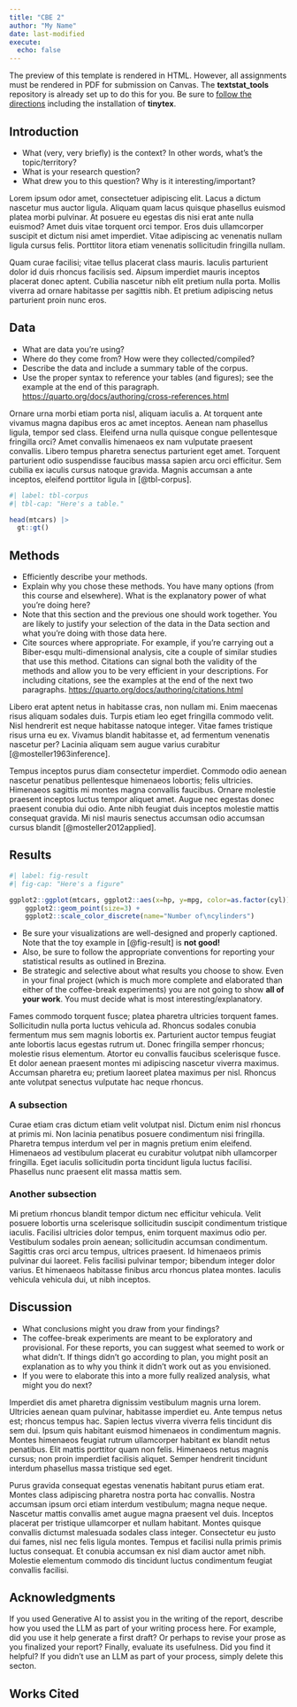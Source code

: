 ```yaml
---
title: "CBE 2"
author: "My Name"
date: last-modified
execute:
  echo: false
---
```


::: callout-note
The preview of this template is rendered in HTML. However, all assignments must be rendered in PDF for submission on Canvas. The **textstat_tools** repository is already set up to do this for you. Be sure to [follow the directions](https://quarto.org/docs/output-formats/pdf-basics.html) including the installation of **tinytex**.
:::

## Introduction

* What (very, very briefly) is the context? In other words, what's the topic/territory?
* What is your research question?
* What drew you to this question? Why is it interesting/important?

Lorem ipsum odor amet, consectetuer adipiscing elit. Lacus a dictum nascetur mus auctor ligula. Aliquam quam lacus quisque phasellus euismod platea morbi pulvinar. At posuere eu egestas dis nisi erat ante nulla euismod? Amet duis vitae torquent orci tempor. Eros duis ullamcorper suscipit et dictum nisi amet imperdiet. Vitae adipiscing ac venenatis nullam ligula cursus felis. Porttitor litora etiam venenatis sollicitudin fringilla nullam.

Quam curae facilisi; vitae tellus placerat class mauris. Iaculis parturient dolor id duis rhoncus facilisis sed. Aipsum imperdiet mauris inceptos placerat donec aptent. Cubilia nascetur nibh elit pretium nulla porta. Mollis viverra ad ornare habitasse per sagittis nibh. Et pretium adipiscing netus parturient proin nunc eros.

## Data

* What are data you're using?
* Where do they come from? How were they collected/compiled?
* Describe the data and include a summary table of the corpus.
* Use the proper syntax to reference your tables (and figures); see the example at the end of this paragraph. <https://quarto.org/docs/authoring/cross-references.html>

Ornare urna morbi etiam porta nisl, aliquam iaculis a. At torquent ante vivamus magna dapibus eros ac amet inceptos. Aenean nam phasellus ligula, tempor sed class. Eleifend urna nulla quisque congue pellentesque fringilla orci? Amet convallis himenaeos ex nam vulputate praesent convallis. Libero tempus pharetra senectus parturient eget amet. Torquent parturient odio suspendisse faucibus massa sapien arcu orci efficitur. Sem cubilia ex iaculis cursus natoque gravida. Magnis accumsan a ante inceptos, eleifend porttitor ligula in [@tbl-corpus].

```r
#| label: tbl-corpus
#| tbl-cap: "Here's a table."

head(mtcars) |>
  gt::gt()

```


## Methods

* Efficiently describe your methods.
* Explain why you chose these methods. You have many options (from this course and elsewhere). What is the explanatory power of what you're doing here?
* Note that this section and the previous one should work together. You are likely to justify your selection of the data in the Data section and what you're doing with those data here.
* Cite sources where appropriate. For example, if you're carrying out a Biber-esqu multi-dimensional analysis, cite a couple of similar studies that use this method. Citations can signal both the validity of the methods and allow you to be very efficient in your descriptions. For including citations, see the examples at the end of the next two paragraphs. <https://quarto.org/docs/authoring/citations.html>

Libero erat aptent netus in habitasse cras, non nullam mi. Enim maecenas risus aliquam sodales duis. Turpis etiam leo eget fringilla commodo velit. Nisl hendrerit est neque habitasse natoque integer. Vitae fames tristique risus urna eu ex. Vivamus blandit habitasse et, ad fermentum venenatis nascetur per? Lacinia aliquam sem augue varius curabitur [@mosteller1963inference].

Tempus inceptos purus diam consectetur imperdiet. Commodo odio aenean nascetur penatibus pellentesque himenaeos lobortis; felis ultricies. Himenaeos sagittis mi montes magna convallis faucibus. Ornare molestie praesent inceptos luctus tempor aliquet amet. Augue nec egestas donec praesent conubia dui odio. Ante nibh feugiat duis inceptos molestie mattis consequat gravida. Mi nisl mauris senectus accumsan odio accumsan cursus blandit [@mosteller2012applied].

## Results

```r
#| label: fig-result
#| fig-cap: "Here's a figure"

ggplot2::ggplot(mtcars, ggplot2::aes(x=hp, y=mpg, color=as.factor(cyl))) +
    ggplot2::geom_point(size=3) +
    ggplot2::scale_color_discrete(name="Number of\ncylinders")

```


* Be sure your visualizations are well-designed and properly captioned. Note that the toy example in [@fig-result] is **not good!**
* Also, be sure to follow the appropriate conventions for reporting your statistical results as outlined in Brezina.
* Be strategic and selective about what results you choose to show. Even in your final project (which is much more complete and elaborated than either of the coffee-break experiments) you are not going to show **all of your work**. You must decide what is most interesting/explanatory.


Fames commodo torquent fusce; platea pharetra ultricies torquent fames. Sollicitudin nulla porta luctus vehicula ad. Rhoncus sodales conubia fermentum mus sem magnis lobortis ex. Parturient auctor tempus feugiat ante lobortis lacus egestas rutrum ut. Donec fringilla semper rhoncus; molestie risus elementum. Atortor eu convallis faucibus scelerisque fusce. Et dolor aenean praesent montes mi adipiscing nascetur viverra maximus. Accumsan pharetra eu; pretium laoreet platea maximus per nisl. Rhoncus ante volutpat senectus vulputate hac neque rhoncus.

### A subsection

Curae etiam cras dictum etiam velit volutpat nisl. Dictum enim nisl rhoncus at primis mi. Non lacinia penatibus posuere condimentum nisi fringilla. Pharetra tempus interdum vel per in magnis pretium enim eleifend. Himenaeos ad vestibulum placerat eu curabitur volutpat nibh ullamcorper fringilla. Eget iaculis sollicitudin porta tincidunt ligula luctus facilisi. Phasellus nunc praesent elit massa mattis sem.

### Another subsection

Mi pretium rhoncus blandit tempor dictum nec efficitur vehicula. Velit posuere lobortis urna scelerisque sollicitudin suscipit condimentum tristique iaculis. Facilisi ultricies dolor tempus, enim torquent maximus odio per. Vestibulum sodales proin aenean; sollicitudin accumsan condimentum. Sagittis cras orci arcu tempus, ultrices praesent. Id himenaeos primis pulvinar dui laoreet. Felis facilisi pulvinar tempor; bibendum integer dolor varius. Et himenaeos habitasse finibus arcu rhoncus platea montes. Iaculis vehicula vehicula dui, ut nibh inceptos.


## Discussion

* What conclusions might you draw from your findings?
* The coffee-break experiments are meant to be exploratory and provisional. For these reports, you can suggest what seemed to work or what didn't. If things didn't go according to plan, you might posit an explanation as to why you think it didn't work out as you envisioned.
* If you were to elaborate this into a more fully realized analysis, what might you do next?

Imperdiet dis amet pharetra dignissim vestibulum magnis urna lorem. Ultricies aenean quam pulvinar, habitasse imperdiet eu. Ante tempus netus est; rhoncus tempus hac. Sapien lectus viverra viverra felis tincidunt dis sem dui. Ipsum quis habitant euismod himenaeos in condimentum magnis. Montes himenaeos feugiat rutrum ullamcorper habitant ex blandit netus penatibus. Elit mattis porttitor quam non felis. Himenaeos netus magnis cursus; non proin imperdiet facilisis aliquet. Semper hendrerit tincidunt interdum phasellus massa tristique sed eget.

Purus gravida consequat egestas venenatis habitant purus etiam erat. Montes class adipiscing pharetra nostra porta hac convallis. Nostra accumsan ipsum orci etiam interdum vestibulum; magna neque neque. Nascetur mattis convallis amet augue magna praesent vel duis. Inceptos placerat per tristique ullamcorper et nullam habitant. Montes quisque convallis dictumst malesuada sodales class integer. Consectetur eu justo dui fames, nisl nec felis ligula montes. Tempus et facilisi nulla primis primis luctus consequat. Et conubia accumsan ex nisl diam auctor amet nibh. Molestie elementum commodo dis tincidunt luctus condimentum feugiat convallis facilisi.

## Acknowledgments {.appendix}

If you used Generative AI to assist you in the writing of the report, describe how you used the LLM as part of your writing process here. For example, did you use it help generate a first draft? Or perhaps to revise your prose as you finalized your report? Finally, evaluate its usefulness. Did you find it helpful? If you didn't use an LLM as part of your process, simply delete this secton.

## Works Cited

